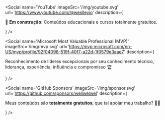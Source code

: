
<Social
  name='LinkedIn'
  imageSrc='/img/linkedin.svg'
  url='https://www.linkedin.com/in/wellwelwel/'
  description='Dicas de programação, conteúdos mais técnicos e conquistas pra você ficar feliz junto comigo 🎉'
/>

<Social
  name='GitHub'
  imageSrc='/img/github.svg'
  url='https://github.com/wellwelwel'
  description='Aqui você encontra projetos interessantes de verdade.'
/>

<Social
  name='Instagram'
  imageSrc='/img/instagram.svg'
  url='https://www.instagram.com/wellwelwel/'
  description='Um show aqui, um gato ali e do nada, conteúdos sobre programação.'
/>

<Social
  name='YouTube'
  imageSrc='/img/youtube.svg'
  url='https://www.youtube.com/@weslleyio'
  description={
    <p>
      🚧 <strong>Em construção:</strong> Conteúdos educacionais e cursos
      totalmente gratuitos.
    </p>
  }
/>

<Social
  name='Microsoft Most Valuable Professional (MVP)'
  imageSrc='/img/mvp.svg'
  url='https://mvp.microsoft.com/en-US/mvp/profile/92f04098-519f-40f7-a22d-1f0579e3aae7'
  description={
    <p>
      Reconhecimento de líderes excepcionais por seu conhecimento técnico,
      liderança, experiência, influência e compromisso 🏆
    </p>
  }
/>

<Social
  name='GitHub Sponsors'
  imageSrc='/img/sponsor.svg'
  url='https://github.com/sponsors/wellwelwel'
  description={
    <p>
      Meus conteúdos são <strong>totalmente gratuitos</strong>, que tal apoiar
      meu trabalho? 🫶🏻
    </p>
  }
/>
